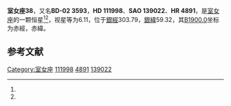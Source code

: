{{Starbox begin
| name = 室女座38
}}
{{Starbox observe
| epoch = [[J2000.0|J2000.0]]
| constell = [[室女座|室女座]]<ref name=SIMBAD>{{cite web
 | url=http://simbad.u-strasbg.fr/simbad/sim-id?Ident=HR+4891
 | title =Pulsating variable Star
 | publisher=Centre de Données astronomiques de Strasbourg
 | work=SIMBAD
 | accessdate=2012-07-13}}</ref><ref name=DATA>{{cite web
 | url=http://vizier.u-strasbg.fr/viz-bin/VizieR-5?-out.add=.&-source=5050&-corr=PK=HR&-out.max=9999&HR=4891
 | title=VizieR Detailed Page
 | accessdate=2012-07-13
 | archive-date=2016-03-05
 | archive-url=https://web.archive.org/web/20160305001903/http://vizier.u-strasbg.fr/viz-bin/VizieR-5?-out.add=.&-source=5050&-corr=PK=HR&-out.max=9999&HR=4891
 | dead-url=no
 }}</ref>
| 星官 = 
| ra = {{RA|12|53|11.2}}<ref name=SIMBAD /><ref name=DATA />
| dec = {{DEC|-3|33|11}}<ref name=SIMBAD /><ref name=DATA />
| appmag_v = 6.11<ref name=SIMBAD /><ref name=DATA />
}}
{{Starbox character
| class = F5V<ref name=SIMBAD /><ref name=DATA />
| b-v = 0.5<ref name=SIMBAD /><ref name=DATA />
| u-b = 0.04<ref name=SIMBAD /><ref name=DATA />
| r-i = <ref name=SIMBAD /><ref name=DATA />
| variable = 
}}
{{Starbox astrometry
| radial_v = 0.04
| prop_mo_ra = -7
| parallax = 0.042
| p_error = 
}}
{{Starbox catalog
| names =BD-02 3593，[[SAO星表|SAO]] 139022，[[HD星表|HD]] 111998，[[HR星表|HR]] 4891}}
{{Starbox reference |Simbad=HR+4891}}
{{Starbox end}}

'''室女座38'''，又名'''BD-02 3593'''，'''HD 111998'''、'''SAO 139022'''、'''HR 4891'''，是[[室女座|室女座]]的一颗恒星<ref name=SIMBAD /><ref name=DATA />，视星等为6.11，位于[[銀道座標系|銀經]]303.79，[[銀道座標系|銀緯]]59.32，其[[B1900.0|B1900.0]]坐标为赤經{{RA|12|48|3.8}}，赤緯{{DEC|-3|59.32|35}}。

== 参考文献 ==
{{reflist}}

{{star-stub}}

{{室女座恒星}}
{{星官|进贤|1|9}}
[[Category:室女座|Category:室女座]]
[[Category:HD和HDE天體|111998]]
[[Category:HR天體|4891]]
[[Category:SAO天體|139022]]